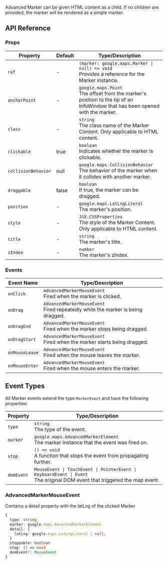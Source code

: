<MDXHeader title="Advanced Marker" description="Renders an Advanced Marker" />

<ComponentPreview name="advanced-marker" />

Advanced Marker can be given HTML content as a child. If no children are provided, the marker will be rendered as a simple marker.

## API Reference

### Props

| Property            | Default | Type/Description                                                                                                                 |
| ------------------- | ------- | -------------------------------------------------------------------------------------------------------------------------------- |
| `ref`               | -       | `(marker: google.maps.Marker \| null) => void`<br />Provides a reference for the Marker instance.                                |
| `anchorPoint`       | -       | `google.maps.Point`<br />The offset from the marker's position to the tip of an InfoWindow that has been opened with the marker. |
| `class`             | -       | `string`<br />The class name of the Marker Content. Only applicable to HTML content.                                             |
| `clickable`         | true    | `boolean`<br />Indicates whether the marker is clickable.                                                                        |
| `collisionBehavior` | null    | `google.maps.CollisionBehavior`<br />The behavior of the marker when it collides with another marker.                            |
| `draggable`         | false   | `boolean`<br />If true, the marker can be dragged.                                                                               |
| `position`          | -       | `google.maps.LatLngLiteral`<br />The marker's position.                                                                          |
| `style`             | -       | `JSX.CSSProperties`<br />The style of the Marker Content. Only applicable to HTML content.                                       |
| `title`             | -       | `string`<br />The marker's title.                                                                                                |
| `zIndex`            | -       | `number`<br />The marker's zIndex.                                                                                               |

### Events

| Event Name     | Type/Description                                                                    |
| -------------- | ----------------------------------------------------------------------------------- |
| `onClick`      | `AdvancedMarkerMouseEvent`<br />Fired when the marker is clicked.                   |
| `onDrag`       | `AdvancedMarkerMouseEvent`<br />Fired repeatedly while the marker is being dragged. |
| `onDragEnd`    | `AdvancedMarkerMouseEvent`<br />Fired when the marker stops being dragged.          |
| `onDragStart`  | `AdvancedMarkerMouseEvent`<br />Fired when the marker starts being dragged.         |
| `onMouseLeave` | `AdvancedMarkerMouseEvent`<br />Fired when the mouse leaves the marker.             |
| `onMouseEnter` | `AdvancedMarkerMouseEvent`<br />Fired when the mouse enters the marker.             |

## Event Types

All Marker events extend the type `MarkerEvent` and have the following properties:

| Property   | Type/Description                                                                                                               |
| ---------- | ------------------------------------------------------------------------------------------------------------------------------ |
| `type`     | `string`<br />The type of the event.                                                                                           |
| `marker`   | `google.maps.AdvancedMarkerElement`<br />The marker instance that the event was fired on.                                      |
| `stop`     | `() => void`<br />A function that stops the event from propagating further.                                                    |
| `domEvent` | `MouseEvent \| TouchEvent \| PointerEvent \| KeyboardEvent \| Event`<br />The original DOM event that triggered the map event. |

### AdvancedMarkerMouseEvent

Contains a detail property with the latLng of the clicked Marker

```typescript
{
  type: string
  marker: google.maps.AdvancedMarkerElement
  detail: {
    latLng: google.maps.LatLngLiteral | null;
  }
  stoppable: boolean
  stop: () => void
  domEvent?: MouseEvent
}
```
